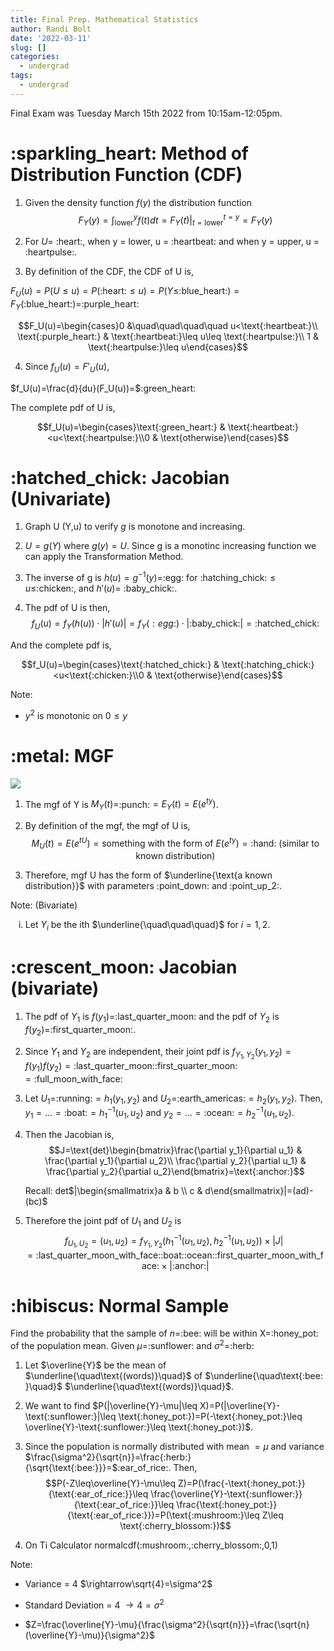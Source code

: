 ```yaml
---
title: Final Prep. Mathematical Statistics
author: Randi Bolt
date: '2022-03-11'
slug: []
categories:
  - undergrad
tags:
  - undergrad
---
```


Final Exam was Tuesday March 15th 2022 from 10:15am-12:05pm.

# :sparkling_heart: Method of Distribution Function (CDF)

1. Given the density function $f(y)$ the distribution function $$F_Y(y)=\int_{\text{lower}}^{y}f(t)dt=F_Y(t)|_{t=\text{lower}}^{t=y}=F_Y(y)$$

2. For $U=$ :heart:, when y = lower, u = :heartbeat: and when y = upper, u = :heartpulse:.

3. By definition of the CDF, the CDF of U is, 

$F_U(u)=P(U\leq u)=P($:heart:$\leq u)=P(Y\leq$:blue_heart:$)=F_Y($:blue_heart:$)=$:purple_heart:

$$F_U(u)=\begin{cases}0 &\quad\quad\quad\quad u<\text{:heartbeat:}\\ \text{:purple_heart:} & \text{:heartbeat:}\leq u\leq \text{:heartpulse:}\\ 1 & \text{:heartpulse:}\leq u\end{cases}$$

4. Since $f_U(u)=F'_U(u)$, 

$f_U(u)=\frac{d}{du}(F_U(u))=$:green_heart:

The complete pdf of U is, 

$$f_U(u)=\begin{cases}\text{:green_heart:} & \text{:heartbeat:}<u<\text{:heartpulse:}\\0 & \text{otherwise}\end{cases}$$

# :hatched_chick: Jacobian (Univariate)

1. Graph U (Y,u) to verify _g_ is monotone and increasing.

2. $U=g(Y)$ where $g(y)=U$. Since g is a monotinc increasing function we can apply the Transformation Method. 

3. The inverse of g is $h(u)=g^{-1}(y)=$:egg: for :hatching_chick:$\leq u\leq$:chicken:, and $h'(u)=$ :baby_chick:. 

4. The pdf of U is then, $$f_U(u)=f_Y(h(u))\cdot |h'(u)|=f_Y(:egg:)\cdot|\text{:baby_chick:}|=\text{:hatched_chick:}$$

And the complete pdf is, 

$$f_U(u)=\begin{cases}\text{:hatched_chick:} & \text{:hatching_chick:}<u<\text{:chicken:}\\0 & \text{otherwise}\end{cases}$$

Note:

- $y^2$ is monotonic on $0\leq y$

# :metal: MGF 

![](mgf_tab.png)

1. The mgf of Y is $M_Y(t)=$:punch:$=E_Y(t)=E(e^{ty})$. 

2. By definition of the mgf, the mgf of U is, $$M_U(t)=E(e^{tU})=\text{something with the form of }E(e^{ty})=\text{:hand: (similar to known distribution)}$$

3. Therefore, mgf U has the form of $\underline{\text{a known distribution}}$ with parameters :point_down: and :point_up_2:. 

Note: (Bivariate)

i. Let $Y_i$ be the ith $\underline{\quad\quad\quad}$ for $i=1,2$. 

# :crescent_moon: Jacobian (bivariate)

1. The pdf of $Y_1$ is $f(y_1)=$:last_quarter_moon: and the pdf of $Y_2$ is $f(y_2)=$:first_quarter_moon:.

2. Since $Y_1$ and $Y_2$ are independent, their joint pdf is $f_{Y_1,Y_2}(y_1,y_2)=f(y_1)f(y_2)=\text{:last_quarter_moon::first_quarter_moon:}=\text{:full_moon_with_face:}$

3. Let $U_1=$:running:$=h_1(y_1,y_2)$ and $U_2=$:earth_americas:$=h_2(y_1,y_2)$. Then, $y_1=...=\text{:boat:}=h_1^{-1}(u_1,u_2)$ and $y_2=...=\text{:ocean:}=h_2^{-1}(u_1,u_2)$. 

4. Then the Jacobian is, $$J=\text{det}\begin{bmatrix}\frac{\partial y_1}{\partial u_1} & \frac{\partial y_1}{\partial u_2}\\ \frac{\partial y_2}{\partial u_1} & \frac{\partial y_2}{\partial u_2}\end{bmatrix}=\text{:anchor:}$$

    Recall: det$|\begin{smallmatrix}a & b \\ c & d\end{smallmatrix}|=(ad)-(bc)$

5. Therefore the joint pdf of $U_1$ and $U_2$ is $$f_{U_1,U_2}=(u_1,u_2)=f_{Y_1,Y_2}(h_1^{-1}(u_1,u_2),h_2^{-1}(u_1,u_2))\times|J|=\text{:last_quarter_moon_with_face::boat::ocean::first_quarter_moon_with_face:}\times|\text{:anchor:}|$$

# :hibiscus: Normal Sample 

Find the probability that the sample of $n=$:bee: will be within X=:honey_pot: of the population mean. Given $\mu=$:sunflower: and $\sigma^2=$:herb:

1. Let $\overline{Y}$ be the mean of $\underline{\quad\text{(words)}\quad}$ of $\underline{\quad\text{:bee: }\quad}$ $\underline{\quad\text{(words)}\quad}$. 

2. We want to find $P(|\overline{Y}-\mu|\leq X)=P(|\overline{Y}-\text{:sunflower:}|\leq \text{:honey_pot:})=P(-\text{:honey_pot:}\leq \overline{Y}-\text{:sunflower:}\leq \text{:honey_pot:})$. 

3. Since the population is normally distributed with mean $=\mu$ and variance $\frac{\sigma^2}{\sqrt{n}}=\frac{:herb:}{\sqrt{\text{:bee:}}}=$:ear_of_rice:. Then, $$P(-Z\leq\overline{Y}-\mu\leq Z)=P(\frac{-\text{:honey_pot:}}{\text{:ear_of_rice:}}\leq \frac{\overline{Y}-\text{:sunflower:}}{\text{:ear_of_rice:}}\leq \frac{\text{:honey_pot:}}{\text{:ear_of_rice:}})=P(\text{:mushroom:}\leq Z\leq \text{:cherry_blossom:})$$

4. On Ti Calculator normalcdf(:mushroom:,:cherry_blossom:,0,1)

Note: 

- Variance = 4  $\rightarrow\sqrt{4}=\sigma^2$

- Standard Deviation = 4 $\rightarrow 4=\sigma^2$

- $Z=\frac{\overline{Y}-\mu}{\frac{\sigma^2}{\sqrt{n}}}=\frac{\sqrt{n}(\overline{Y}-\mu)}{\sigma^2}$ 














